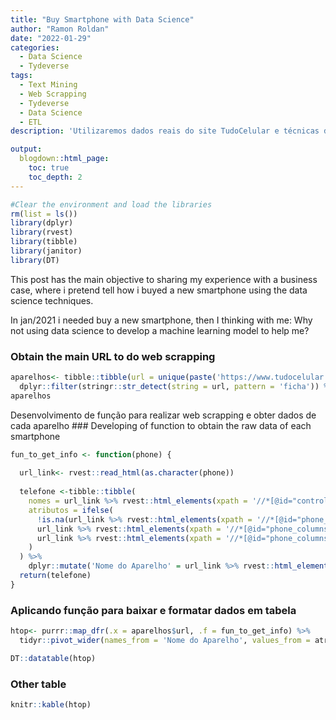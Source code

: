```yaml
---
title: "Buy Smartphone with Data Science"
author: "Ramon Roldan"
date: "2022-01-29"
categories:
  - Data Science
  - Tydeverse
tags:
  - Text Mining
  - Web Scrapping
  - Tydeverse
  - Data Science
  - ETL
description: 'Utilizaremos dados reais do site TudoCelular e técnicas de Data science para ter embassamento na escolha e compra de um smartphone'

output:
  blogdown::html_page:
    toc: true
    toc_depth: 2
---
```


```r
#Clear the environment and load the libraries
rm(list = ls())
library(dplyr)
library(rvest)
library(tibble)
library(janitor)
library(DT)
```
This post has the main objective to sharing my experience with a business case, where i pretend tell how i buyed a new smartphone using the data science techniques.

In jan/2021 i needed buy a new smartphone, then I thinking with me: Why not using data science to develop a machine learning model to help me?

### Obtain the main URL to do web scrapping

```r
aparelhos<- tibble::tibble(url = unique(paste('https://www.tudocelular.com', rvest::read_html('https://www.tudocelular.com/celulares/fichas-tecnicas.html') %>% rvest::html_elements(xpath = '//*[@id="cellphones_list"]/article') %>% rvest::html_nodes('a') %>% rvest::html_attr('href'),sep = ''))) %>%
  dplyr::filter(stringr::str_detect(string = url, pattern = 'ficha')) %>% dplyr::mutate(url = as.character(url))
aparelhos
```

Desenvolvimento de função para realizar web scrapping e obter dados de cada aparelho
### Developing of function to obtain the raw data of each smartphone

```r
fun_to_get_info <- function(phone) {
  
  url_link<- rvest::read_html(as.character(phone))
  
  telefone <-tibble::tibble(
    nomes = url_link %>% rvest::html_elements(xpath = '//*[@id="controles_titles"]') %>% rvest::html_nodes('li') %>% rvest::html_text() %>% readr::parse_character(),
    atributos = ifelse(
      !is.na(url_link %>% rvest::html_elements(xpath = '//*[@id="phone_columns"]') %>% rvest::html_nodes('li') %>% rvest::html_text() %>% readr::parse_character()),
      url_link %>% rvest::html_elements(xpath = '//*[@id="phone_columns"]') %>% rvest::html_nodes('li') %>% rvest::html_text() %>% readr::parse_character(),
      url_link %>% rvest::html_elements(xpath = '//*[@id="phone_columns"]') %>% rvest::html_nodes('li') %>% rvest::html_node('i') %>% rvest::html_attr('class') %>% readr::parse_character()
    )
  ) %>% 
    dplyr::mutate('Nome do Aparelho' = url_link %>% rvest::html_elements(xpath = '//*[@id="fwide_column"]/h2') %>% rvest::html_text())
  return(telefone)
}

```

### Aplicando função para baixar e formatar dados em tabela

```r
htop<- purrr::map_dfr(.x = aparelhos$url, .f = fun_to_get_info) %>% 
  tidyr::pivot_wider(names_from = 'Nome do Aparelho', values_from = atributos) %>% janitor::clean_names()

DT::datatable(htop)
```

### Other table

```r
knitr::kable(htop)
```
